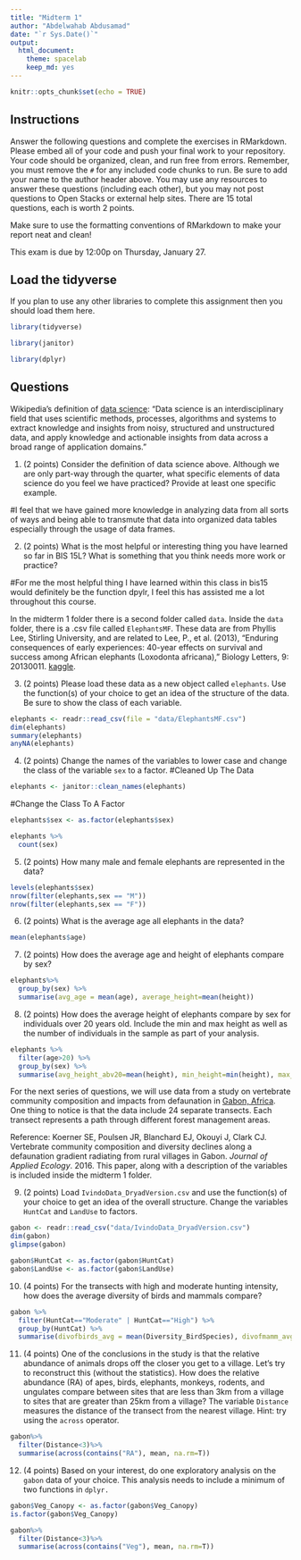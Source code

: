 ```yaml
---
title: "Midterm 1"
author: "Abdelwahab Abdusamad"
date: "`r Sys.Date()`"
output:
  html_document: 
    theme: spacelab
    keep_md: yes
---
```


```r
knitr::opts_chunk$set(echo = TRUE)
```

## Instructions
Answer the following questions and complete the exercises in RMarkdown. Please embed all of your code and push your final work to your repository. Your code should be organized, clean, and run free from errors. Remember, you must remove the `#` for any included code chunks to run. Be sure to add your name to the author header above. You may use any resources to answer these questions (including each other), but you may not post questions to Open Stacks or external help sites. There are 15 total questions, each is worth 2 points.  

Make sure to use the formatting conventions of RMarkdown to make your report neat and clean!  

This exam is due by 12:00p on Thursday, January 27.  

## Load the tidyverse
If you plan to use any other libraries to complete this assignment then you should load them here.
```r
library(tidyverse)
```
```r
library(janitor)
```
```r
library(dplyr)
```
 

## Questions  
Wikipedia's definition of [data science](https://en.wikipedia.org/wiki/Data_science): "Data science is an interdisciplinary field that uses scientific methods, processes, algorithms and systems to extract knowledge and insights from noisy, structured and unstructured data, and apply knowledge and actionable insights from data across a broad range of application domains."  

1. (2 points) Consider the definition of data science above. Although we are only part-way through the quarter, what specific elements of data science do you feel we have practiced? Provide at least one specific example.  

#I feel that we have gained more knowledge in analyzing data from all sorts of ways and being able to transmute that data into organized data tables especially through the usage of data frames. 

2. (2 points) What is the most helpful or interesting thing you have learned so far in BIS 15L? What is something that you think needs more work or practice?  

#For me the most helpful thing I have learned within this class in bis15 would definitely be the function dpylr, I feel this has assisted me a lot throughout this course. 


In the midterm 1 folder there is a second folder called `data`. Inside the `data` folder, there is a .csv file called `ElephantsMF`. These data are from Phyllis Lee, Stirling University, and are related to Lee, P., et al. (2013), "Enduring consequences of early experiences: 40-year effects on survival and success among African elephants (Loxodonta africana)," Biology Letters, 9: 20130011. [kaggle](https://www.kaggle.com/mostafaelseidy/elephantsmf).  

3. (2 points) Please load these data as a new object called `elephants`. Use the function(s) of your choice to get an idea of the structure of the data. Be sure to show the class of each variable.

```r
elephants <- readr::read_csv(file = "data/ElephantsMF.csv")
dim(elephants)
summary(elephants)
anyNA(elephants)
```

4. (2 points) Change the names of the variables to lower case and change the class of the variable `sex` to a factor.
#Cleaned Up The Data 
```r
elephants <- janitor::clean_names(elephants)
```
#Change the Class To A Factor
```r
elephants$sex <- as.factor(elephants$sex)
```

```r
elephants %>%
  count(sex)
```


5. (2 points) How many male and female elephants are represented in the data?
```r
levels(elephants$sex)
nrow(filter(elephants,sex == "M"))
nrow(filter(elephants,sex == "F"))

```

6. (2 points) What is the average age all elephants in the data?
```r
mean(elephants$age)
```


7. (2 points) How does the average age and height of elephants compare by sex?
```r
elephants%>%
  group_by(sex) %>%
  summarise(avg_age = mean(age), average_height=mean(height))
```

8. (2 points) How does the average height of elephants compare by sex for individuals over 20 years old. Include the min and max height as well as the number of individuals in the sample as part of your analysis.  
```r
elephants %>%
  filter(age>20) %>%
  group_by(sex) %>%
  summarise(avg_height_abv20=mean(height), min_height=min(height), max_height=max(height), individuals=n())
```

For the next series of questions, we will use data from a study on vertebrate community composition and impacts from defaunation in [Gabon, Africa](https://en.wikipedia.org/wiki/Gabon). One thing to notice is that the data include 24 separate transects. Each transect represents a path through different forest management areas.  

Reference: Koerner SE, Poulsen JR, Blanchard EJ, Okouyi J, Clark CJ. Vertebrate community composition and diversity declines along a defaunation gradient radiating from rural villages in Gabon. _Journal of Applied Ecology_. 2016. This paper, along with a description of the variables is included inside the midterm 1 folder.  

9. (2 points) Load `IvindoData_DryadVersion.csv` and use the function(s) of your choice to get an idea of the overall structure. Change the variables `HuntCat` and `LandUse` to factors.
```r
gabon <- readr::read_csv("data/IvindoData_DryadVersion.csv")
dim(gabon)
glimpse(gabon)

gabon$HuntCat <- as.factor(gabon$HuntCat)
gabon$LandUse <- as.factor(gabon$LandUse)


```

10. (4 points) For the transects with high and moderate hunting intensity, how does the average diversity of birds and mammals compare?
```r
gabon %>%
  filter(HuntCat=="Moderate" | HuntCat=="High") %>%
  group_by(HuntCat) %>%
  summarise(divofbirds_avg = mean(Diversity_BirdSpecies), divofmamm_avg = mean(Diversity_MammalSpecies))
```

11. (4 points) One of the conclusions in the study is that the relative abundance of animals drops off the closer you get to a village. Let's try to reconstruct this (without the statistics). How does the relative abundance (RA) of apes, birds, elephants, monkeys, rodents, and ungulates compare between sites that are less than 3km from a village to sites that are greater than 25km from a village? The variable `Distance` measures the distance of the transect from the nearest village. Hint: try using the `across` operator.  
```r
gabon%>%
  filter(Distance<3)%>%
  summarise(across(contains("RA"), mean, na.rm=T))
```

12. (4 points) Based on your interest, do one exploratory analysis on the `gabon` data of your choice. This analysis needs to include a minimum of two functions in `dplyr.`

```r
gabon$Veg_Canopy <- as.factor(gabon$Veg_Canopy)
is.factor(gabon$Veg_Canopy)
```


```r
gabon%>%
  filter(Distance<3)%>%
  summarise(across(contains("Veg"), mean, na.rm=T))
```

